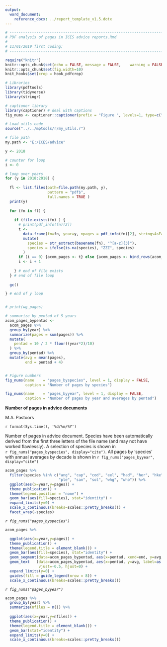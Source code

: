 ```yaml
---
output: 
  word_document:
    reference_docx: ../report_template_v1.5.dotx
---
```



```r

# -----------------------------------------------------------------------------------------------
# PDF analysis of pages in ICES advice reports.Rmd
#
# 11/01/2019 first coding; 
# -----------------------------------------------------------------------------------------------

require("knitr")
knitr::opts_chunk$set(echo = FALSE,	message = FALSE,	warning = FALSE,	comment = "",	crop = TRUE )
knitr::opts_chunk$set(fig.width=10) 
knit_hooks$set(crop = hook_pdfcrop)

# Libraries
library(pdftools)
library(tidyverse)
library(stringr)

# captioner library
library(captioner) # deal with captions
fig_nums <- captioner::captioner(prefix = "Figure ", levels=1, type=c("n"))

# Load utils code
source("../../mptools/r/my_utils.r")

# file path
my.path <- "E:/ICES/advice"

y <- 2018

# counter for loop
i <- 0

# loop over years
for (y in 2018:2018) {
  
  fl <- list.files(path=file.path(my.path, y), 
                   pattern = "pdf$", 
                   full.names = TRUE )
  print(y)
  
  for (fn in fl) {
    
    if (file.exists(fn) ) {
      # print(pdf_info(fn)[2])
      t <- 
        data.frame(fn=fn, year=y, npages = pdf_info(fn)[2], stringsAsFactors = FALSE) %>% 
        mutate(
          species = str_extract(basename(fn), "^[a-z]{3}"),
          species = ifelse(is.na(species), "ZZZ", species)       
        )
      if (i == 0) {acom_pages <- t} else {acom_pages <- bind_rows(acom_pages, t)}
      i <- i + 1
      
    } # end of file exists
  } # end of file loop
  
  gc()

} # end of y loop


# print(wg_pages)

# summarize by pentad of 5 years
acom_pages_bypentad <-
  acom_pages %>% 
  group_by(year) %>% 
  summarize(pages = sum(pages)) %>% 
  mutate(
    pentad = 10 / 2 * floor((year*2)/10)
  ) %>% 
  group_by(pentad) %>% 
  mutate(avg = mean(pages),
         end = pentad + 4) 


# Figure numbers
fig_nums(name    = "pages_byspecies", level = 1, display = FALSE,
         caption = "Number of pages by species")

fig_nums(name    = "pages_byyear", level = 1, display = FALSE,
         caption = "Number of pages by year and averages by pentad")

```



**Number of pages in advice documents**

M.A. Pastoors

`r format(Sys.time(), '%d/%m/%Y')`

Number of pages in advice document. Species have been automatically derived from the first three letters of the file name (and may not have worked flawlessly). A selection of species is shown in  
`r fig_nums("pages_byspecies", display="cite")`. All pages by 'species' with annual averages by decade is shown in `r fig_nums("pages_byyear", display="cite")`


```r

acom_pages %>% 
  filter(species %in% c("ang", "cap", "cod", "eel", "had", "her", "hke", "hom", "mac", "meg", "nep",
                        "ple", "san", "sol", "whg", "whb")) %>% 
  ggplot(aes(x=year,y=pages)) +
  theme_publication() +
  theme(legend.position = "none") +
  geom_bar(aes(fill=species), stat="identity") +
  expand_limits(y=0) +
  scale_x_continuous(breaks=scales::pretty_breaks()) +
  facet_wrap(~species)

```

*`r fig_nums("pages_byspecies")`*


```r

acom_pages %>% 

  ggplot(aes(x=year,y=pages)) +
  theme_publication() +
  theme(legend.title = element_blank()) +
  geom_bar(aes(fill=species), stat="identity") +
  geom_segment(data=acom_pages_bypentad, aes(x=pentad, xend=end, y=avg,yend=avg), colour="black", size=2) +
  geom_text   (data=acom_pages_bypentad, aes(x=pentad, y=avg, label=as.integer(avg)), 
               vjust=-0.5, hjust=0) +
  expand_limits(y=0) +
  guides(fill = guide_legend(nrow = 8)) + 
  scale_x_continuous(breaks=scales::pretty_breaks())


```

*`r fig_nums("pages_byyear")`*

```r

acom_pages %>% 
  group_by(year) %>% 
  summarize(nfiles = n()) %>% 
  
  ggplot(aes(x=year,y=nfiles)) +
  theme_publication() +
  theme(legend.title = element_blank()) +
  geom_bar(stat="identity") +
  expand_limits(y=0) +
  scale_x_continuous(breaks=scales::pretty_breaks())


```